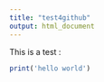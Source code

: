 ```yaml
---
title: "test4github"
output: html_document
---
```


This is a test :
```r
print('hello world')
```
